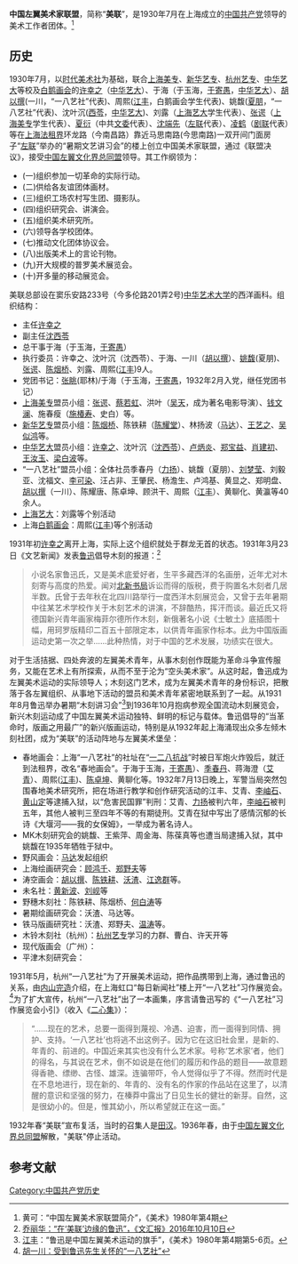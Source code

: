 '''中国左翼美术家联盟'''，简称“'''美联'''”，是1930年7月在上海成立的[[中国共产党|中国共产党]]领导的美术工作者团体。<ref>黄可：“中国左翼美术家联盟简介”，《美术》1980年第4期</ref>
==历史== 
1930年7月，以[[时代美术社|时代美术社]]为基础，联合[[上海美专|上海美专]]、[[新华艺专|新华艺专]]、[[杭州艺专|杭州艺专]]、[[中华艺大|中华艺大]]等校及[[白鹅画会|白鹅画会]]的[[许幸之|许幸之]]（[[中华艺大|中华艺大]]）、于海（于玉海，[[于寄愚|于寄愚]]，[[中华艺大|中华艺大]]）、[[胡以撰|胡以撰]](一川，“一八艺社”代表)、周熙([[江丰|江丰]]，白鹅画会学生代表)、姚馥([[夏朋|夏朋]]，“一八艺社”代表)、沈叶沉([[沈西苓|西苓]]，[[中华艺大|中华艺大]])、刘露（[[上海艺大|上海艺大]]学生代表）、[[张谔|张谔]]（[[上海美专|上海美专]]学生代表）、[[夏衍|夏衍]]（中共[[文委|文委]]代表）、[[沈端先|沈端先]]（[[左联|左联]]代表）、[[凌鹤|凌鹤]]（[[剧联|剧联]]代表）等在[[上海法租界|上海法租界]]环龙路（今南昌路）靠近马思南路(今思南路)一双开间门面房子“[[左联|左联]]”举办的“暑期文艺讲习会”的楼上创立中国美术家联盟，通过《联盟决议》，接受[[中国左翼文化界总同盟|中国左翼文化界总同盟]]领导。其工作纲领为：
* (一)组织参加一切革命的实际行动。
* (二)供给各友谊团体画材。
* (三)组织工场农村写生团、摄影队。
* (四)组织研究会、讲演会。
* (五)组织美术研究所。
* (六)领导各学校团体。
* (七)推动文化团体协议会。
* (八)出版美术上的言论刊物。
* (九)开大规模的普罗美术展览会。
* (十)开多量的移动展览会。

美联总部设在窦乐安路233号（今多伦路201弄2号)[[中华艺术大学|中华艺术大学]]的西洋画科。组织结构： 
* 主任[[许幸之|许幸之]]
* 副主任[[沈西苓|沈西苓]]
* 总干事于海（于玉海，[[于寄愚|于寄愚]]）
* 执行委员：许幸之、沈叶沉（沈西苓）、于海、一川（[[胡以撰|胡以撰]]）、[[姚馥|姚馥]](夏朋)、[[张谔|张谔]]、[[陈烟桥|陈烟桥]]、刘露、周熙([[江丰|江丰]])9人。
* 党团书记：[[张眺|张眺]](耶林)/于海（于玉海，[[于寄愚|于寄愚]]，1932年2月入党，继任党团书记）
* [[上海美专|上海美专]]盟员小组：[[张谔|张谔]]、[[蔡若虹|蔡若虹]]、洪叶（[[吴天|吴天]]，成为著名电影导演）、[[钱文澜|钱文澜]]、施春瘦（[[施椿寿|施椿寿]]、史白）等。
* [[新华艺专|新华艺专]]盟员小组：[[陈烟桥|陈烟桥]]、陈铁耕（[[陈耀堂|陈耀堂]]）、林扬波（[[马达|马达]]）、[[王艺之|王艺之]]、[[吴似鸿|吴似鸿]]等。
* [[中华艺大|中华艺大]]盟员小组：[[许幸之|许幸之]]、沈叶沉（[[沈西苓|沈西苓]]）、[[卢炳炎|卢炳炎]]、[[郑宝益|郑宝益]]、[[肖建初|肖建初]]、[[王汝玉|王汝玉]]、[[梁白波|梁白波]]等。
* “一八艺社”盟员小组：全体社员季春丹（[[力扬|力扬]]）、姚馥（夏朋）、[[刘梦莹|刘梦莹]]、刘毅亚、沈福文、[[李可染|李可染]]、汪占非、王肇民、杨澹生、卢鸿基、黄显之、郑明盘、[[胡以撰|胡以撰]]（一川）、陈耀唐、陈卓坤、顾洪干、周熙（[[江丰|江丰]]）、黄聊化、黄瀛等40余人。
* [[上海艺大|上海艺大]]：刘露等个别活动
* 上海[[白鹅画会|白鹅画会]]：周熙([[江丰|江丰]])等个别活动

1931年初[[许幸之|许幸之]]离开上海，实际上这个组织就处于群龙无首的状态。1931年3月23日《文艺新闻》发表[[鲁迅|鲁迅]]倡导木刻的报道：<ref>[https://www.sohu.com/a/115735117_161623 乔丽华：“在‘美联’边缘的鲁迅”，《文汇报》2016年10月10日]</ref>
<blockquote>
小说名家鲁迅氏，又是美术底爱好者，生平多藏西洋的名画册，近年尤对木刻寄与高度的热爱。闻对[[北新书局|北新书局]]诉讼而得的版税，费于购置名木刻者几居半数。氏曾于去年秋在北四川路举行一度西洋木刻展览会，又曾于去年暑期中往某艺术学校作关于木刻艺术的讲演，不辞酷热，挥汗而谈。最近氏又将德国新兴青年画家梅菲尔德所作木刻，新俄著名小说《士敏土》底插图十幅，用珂罗版精印二百五十部限定本，以供青年画家作标本。此为中国版画运动史第一次之举……此种热情，对于中国的艺术发展，功绩实在很大。
</blockquote>
对于生活拮据、四处奔波的左翼美术青年，从事木刻创作既能为革命斗争宣传服务，又能在艺术上有所探索，从而不至于沦为“空头美术家”。从这时起，鲁迅成为左翼美术运动的实际领导人；木刻这门艺术，成为左翼美术青年的身份标识，把散落于各左翼组织、从事地下活动的盟员和美术青年紧密地联系到了一起。从1931年8月鲁迅举办暑期“木刻讲习会”<ref>[[江丰|江丰]]：“鲁迅是中国左翼美术运动的旗手”，《美术》1980年第4期第5-6页。</ref>到1936年10月抱病参观全国流动木刻展览会，新兴木刻运动成了中国左翼美术运动独特、鲜明的标记与载体。鲁迅倡导的“当革命时，版画之用最广”的新兴版画运动，特别是从1932年起上海涌现出众多左倾木刻社团，成为“美联”的活动阵地与左翼美术堡垒：
*春地画会：上海“一八艺社”的社址在“[[一二八抗战|一二八抗战]]”时被日军炮火炸毁后，就迁到法租界，改名“春地画会”。于海于玉海，[[于寄愚|于寄愚]]）、[[季春丹|季春丹]]、蒋海澄（[[艾青|艾青]]）、周熙([[江丰|江丰]])、[[陈卓坤|陈卓坤]]、黄聊化等。1932年7月13日晚上，军警当局突然包围春地美术研究所，把在场进行教学和创作研究活动的江丰、艾青、[[李岫石|李岫石]]、[[黄山定|黄山定]]等逮捕入狱，以“危害民国罪”判刑：艾青、[[力扬|力扬]]被判六年，[[李岫石|李岫石]]被判五年，其他人被判三至四年不等的有期徒刑。艾青在狱中写出了感情沉郁的长诗《大堰河——我的女保姆》，一举成为著名诗人。 
*MK木刻研究会的姚馥、王紫萍、周金海、陈葆真等也遭当局逮捕入狱，其中姚馥在1935年牺牲于狱中。 
*野风画会：[[马达|马达]]发起组织
* 上海绘画研究会：[[顾鸿千|顾鸿千]]、[[郑野夫|郑野夫]]等
*涛空画会：[[胡以撰|胡以撰]]、[[陈铁耕|陈铁耕]]、[[沃渣|沃渣]]、[[江逸群|江逸群]]等。
*未名社：[[黄新波|黄新波]]、[[刘岘|刘岘]]等
*野穗木刻社：陈铁耕、陈烟桥、[[何白涛|何白涛]]等
*暑期绘画研究会：沃渣、马达等。
* 铁马版画研究社：沃渣、郑野夫、[[温涛|温涛]]等。
* 木铃木刻社（杭州）：[[杭州艺专|杭州艺专]]学习的力群、曹白、许天开等
* 现代版画会（广州）：
* 平津木刻研究会：

1931年5月，杭州“一八艺社”为了开展美术运动，把作品携带到上海，通过鲁迅的关系，由[[内山完造|内山完造]]介绍，在上海虹口“每日新闻社”楼上开“一八艺社”习作展览会。<ref>[https://www.sohu.com/a/226897688_664182 胡一川：受到鲁迅先生关怀的“一八艺社”]</ref>为了扩大宣传，杭州“一八艺社”出了一本画集，序言请鲁迅写的《“一八艺社”习作展览会小引》（收入《[[二心集|二心集]]》）：
<blockquote>
“……现在的艺术，总要一面得到蔑视、冷遇、迫害，而一面得到同情、拥护、支持。‘一八艺社’也将逃不出这例子。因为它在这旧社会里，是新的、年青的、前进的。中国近来其实也没有什么艺术家。号称‘艺术家’者，他们的得名，与其说在艺术，倒不如说是在他们的履历和作品的题目——故意题得香艳、缥缈、古怪、雄深。连骗带吓，令人觉得似乎了不得。然而时代是在不息地进行，现在新的、年青的、没有名的作家的作品站在这里了，以清醒的意识和坚强的努力，在榛莽中露出了日见生长的健壮的新芽。自然，这是很幼小的。但是，惟其幼小，所以希望就正在这一面。”
</blockquote>

1932年春“美联”宣布复活，当时的召集人是[[田汉|田汉]]。1936年春，由于[[中国左翼文化界总同盟|中国左翼文化界总同盟]]解散，"美联"停止活动。

==参考文献==
<references/>
[[Category:中国共产党历史|Category:中国共产党历史]]